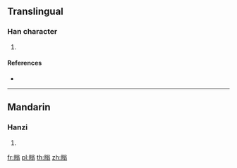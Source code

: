{{character info/new}}
==Translingual==

===Han character===
{{Han char|rn=109|rad=目|as=10|sn=15|four=68027|canj=BUCIM}}

# {{defn|Han|sort=目10}}

====References====
* {{Han ref|kx=0813.210|dkj=23561|hdz=42507.060|uh=7788|ud=30600|bh=E6BF|bd=59071}}

----

==Mandarin==

===Hanzi===
{{cmn-hanzi|pin=[[wěng]] ([[weng3]])|wg=weng<sup>3</sup>}}

# {{defn|lang=cmn|sort=目10}}

[[fr:瞈]]
[[pl:瞈]]
[[th:瞈]]
[[zh:瞈]]
